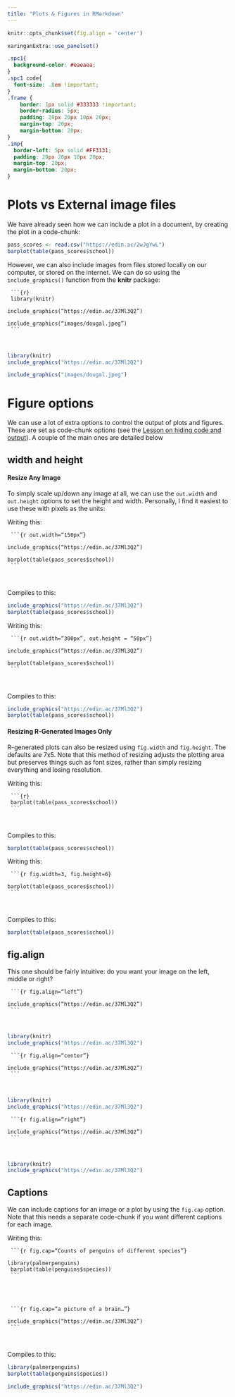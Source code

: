 ```yaml
---
title: "Plots & Figures in RMarkdown"
---
```


```r
knitr::opts_chunk$set(fig.align = 'center')
```

```r
xaringanExtra::use_panelset()
```


```css
.spc1{
  background-color: #eaeaea;
}
.spc1 code{
  font-size: .8em !important;
}
.frame {
    border: 1px solid #333333 !important; 
    border-radius: 5px; 
    padding: 20px 20px 10px 20px; 
    margin-top: 20px; 
    margin-bottom: 20px; 
}
.imp{
  border-left: 5px solid #FF3131;
  padding: 20px 20px 10px 20px; 
  margin-top: 20px; 
  margin-bottom: 20px; 
}
```


# Plots vs External image files

  
We have already seen how we can include a plot in a document, by creating the plot in a code-chunk:
  
```r
pass_scores <- read.csv("https://edin.ac/2wJgYwL")
barplot(table(pass_scores$school))
```
However, we can also include images from files stored locally on our computer, or stored on the internet. We can do so using the `include_graphics()` function from the __knitr__ package:

<div class="spc1"><code>
&grave;&grave;&grave;{r}<br>
library(knitr)<br>
include_graphics("https://edin.ac/37Ml3Q2")<br>
include_graphics("images/dougal.jpeg")<br>
&grave;&grave;&grave;
</code></div><br>

```r
library(knitr)
include_graphics("https://edin.ac/37Ml3Q2")
```

```r
include_graphics("images/dougal.jpeg")
```

# Figure options

We can use a lot of extra options to control the output of plots and figures. These are set as code-chunk options (see the [Lesson on hiding code and output](05-echoeval.html)). A couple of the main ones are detailed below

## width and height

::: {.panelset}

::: {.panel}
#### Resize Any Image

To simply scale up/down any image at all, we can use the `out.width` and `out.height` options to set the height and width. Personally, I find it easiest to use these with pixels as the units:

Writing this: 

<div class="spc1"><code>
&grave;&grave;&grave;{r out.width="150px"}<br>
include_graphics("https://edin.ac/37Ml3Q2")<br>
barplot(table(pass_scores$school))<br>
&grave;&grave;&grave;
</code></div><br>

Compiles to this:

```r
include_graphics("https://edin.ac/37Ml3Q2")
barplot(table(pass_scores$school))
```

Writing this: 

<div class="spc1"><code>
&grave;&grave;&grave;{r out.width="300px", out.height = "50px"}<br>
include_graphics("https://edin.ac/37Ml3Q2")<br>
barplot(table(pass_scores$school))<br>
&grave;&grave;&grave;
</code></div><br>

Compiles to this:

```r
include_graphics("https://edin.ac/37Ml3Q2")
barplot(table(pass_scores$school))
```


:::

::: {.panel}
#### Resizing R-Generated Images Only

R-generated plots can also be resized using `fig.width` and `fig.height`. The defaults are 7x5. 
Note that this method of resizing adjusts the plotting area but preserves things such as font sizes, rather than simply resizing everything and losing resolution. 

Writing this: 

<div class="spc1"><code>
&grave;&grave;&grave;{r}<br>
barplot(table(pass_scores$school))<br>
&grave;&grave;&grave;
</code></div><br>

Compiles to this: 

```r
barplot(table(pass_scores$school))
```

Writing this:

<div class="spc1"><code>
&grave;&grave;&grave;{r fig.width=3, fig.height=6}<br>
barplot(table(pass_scores$school))<br>
&grave;&grave;&grave;
</code></div><br>

Compiles to this:

```r
barplot(table(pass_scores$school))
```

:::

:::

## fig.align

This one should be fairly intuitive: do you want your image on the left, middle or right?

<div class="spc1"><code>
&grave;&grave;&grave;{r fig.align="left"}<br>
include_graphics("https://edin.ac/37Ml3Q2")<br>
&grave;&grave;&grave;
</code></div><br>

```r
library(knitr)
include_graphics("https://edin.ac/37Ml3Q2")
```

<div class="spc1"><code>
&grave;&grave;&grave;{r fig.align="center"}<br>
include_graphics("https://edin.ac/37Ml3Q2")<br>
&grave;&grave;&grave;
</code></div><br>

```r
library(knitr)
include_graphics("https://edin.ac/37Ml3Q2")
```

<div class="spc1"><code>
&grave;&grave;&grave;{r fig.align="right"}<br>
include_graphics("https://edin.ac/37Ml3Q2")<br>
&grave;&grave;&grave;
</code></div><br>

```r
library(knitr)
include_graphics("https://edin.ac/37Ml3Q2")
```


## Captions

We can include captions for an image or a plot by using the `fig.cap` option. Note that this needs a separate code-chunk if you want different captions for each image.

Writing this:

<div class="spc1"><code>
&grave;&grave;&grave;{r fig.cap="Counts of penguins of different species"}<br>
library(palmerpenguins)<br>
barplot(table(penguins$species))<br>
&grave;&grave;&grave;
</code></div><br>
  
<br>
<div class="spc1"><code>
&grave;&grave;&grave;{r fig.cap="a picture of a brain..."}<br>
include_graphics("https://edin.ac/37Ml3Q2")<br>
&grave;&grave;&grave;
</code></div><br>

Compiles to this:  

```r
library(palmerpenguins)
barplot(table(penguins$species))
```

```r
include_graphics("https://edin.ac/37Ml3Q2")
```